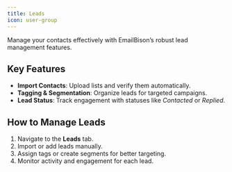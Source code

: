 ```yaml
---
title: Leads
icon: user-group
---
```


Manage your contacts effectively with EmailBison’s robust lead management features.

## Key Features
- **Import Contacts**: Upload lists and verify them automatically.
- **Tagging & Segmentation**: Organize leads for targeted campaigns.
- **Lead Status**: Track engagement with statuses like *Contacted* or *Replied*.

## How to Manage Leads
1. Navigate to the **Leads** tab.
2. Import or add leads manually.
3. Assign tags or create segments for better targeting.
4. Monitor activity and engagement for each lead.
